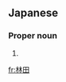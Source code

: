==Japanese==
{{ja-kanjitab|林|田}}

===Proper noun===
{{ja-pos|はやしだ|proper}}

# {{surname|lang=ja|sort=はやしだ}}

[[fr:林田]]